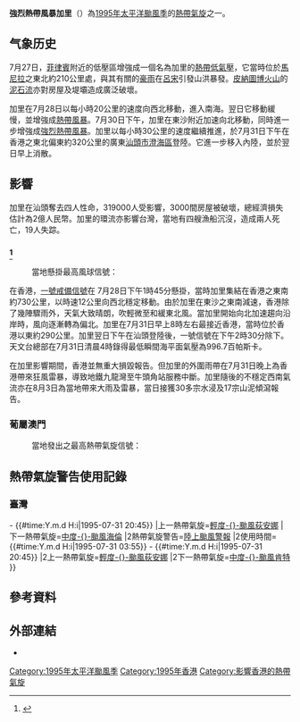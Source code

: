 {{NoteTA
|G1=Weather
|1=zh:強烈熱帶風暴加里; zh-tw:輕度颱風蓋瑞; zh-hk:強烈熱帶風暴加里; zh-hans:强热带风暴加里;
|2=zh:加里; zh-tw:蓋瑞; zh-hk:加里; zh-hans:加里;
}}
{{熱帶氣旋基礎資訊
|颱風名稱 = 強烈熱帶風暴加里
|外文名稱 = Sereve Tropical Storm Gary
|外文語言 = 英文
|十分鐘平均風速JMA = 55|JMA = knot
|十分鐘平均風速CWB = 28|CWB = m/s
|十分鐘平均風速KMA = |KMA = m/s
|十分鐘平均風速HKO = 
|十分鐘平均風速SMG = 
|十分鐘平均風速PAGASA = 
|十分鐘平均風速NCHMF = 
|十分鐘平均風速TMD = |TMD = knot
|二分鐘平均風速 = |NMC = m/s
|一分鐘平均風速 = 65|SSHS = knot<!--JTWC-->
|代表圖像 = Gary Jul 31 1995 0600Z.png
|代表圖像名稱 = 
|形成日期 = 1995年7月27日
|轉化日期 = 
|消散日期 = 1995年8月2日
|最低氣壓 = 980<!--JTWC-->
|瞬間最大陣風 = <!--JTWC-->
|財產損失 = 
|死傷人數 = 
|影響地區 = {{TWN}}<br>{{CHNML}}<br>{{HKG-1959}}
|備註 = 
|颱風路徑圖 = Gary 1995 track.png
|風季年份 = 1995
|風季位置 = 太平洋
}}
'''強烈熱帶風暴加里'''（{{lang-en|'''Sereve Tropical Storm Gary'''}}）為[[1995年太平洋颱風季|1995年太平洋颱風季]]的[[熱帶氣旋|熱帶氣旋]]之一。

==气象历史==
7月27日，[[菲律賓|菲律賓]]附近的低壓區增強成一個名為加里的[[熱帶低氣壓|熱帶低氣壓]]，它當時位於[[馬尼拉|馬尼拉]]之東北約210公里處，與其有關的[[豪雨|豪雨]]在[[呂宋|呂宋]]引發山洪暴發。[[皮納圖博火山|皮納圖博火山]]的[[泥石流|泥石流]]亦對房屋及堤壩造成廣泛破壞。

加里在7月28日以每小時20公里的速度向西北移動，進入南海。翌日它移動緩慢，並增強成[[熱帶風暴|熱帶風暴]]。7月30日下午，加里在東沙附近加速向北移動，同時進一步增強成[[強烈熱帶風暴|強烈熱帶風暴]]。加里以每小時30公里的速度繼續推進，於7月31日下午在香港之東北偏東約320公里的廣東[[汕頭市|汕頭市]][[澄海區|澄海區]]登陸。它進一步移入內陸，並於翌日早上消散。
==影響==
加里在汕頭奪去四人性命，319000人受影響，3000間房屋被破壞，總經濟損失估計為2億人民幣。加里的環流亦影響台灣，當地有四艘漁船沉沒，造成兩人死亡，19人失踪。

==={{HKG-1959}}<ref name="hk">{{Cite web |url=https://www.hko.gov.hk/tc/publica/tc/files/tc1995.pdf |title=香港天文台：熱帶氣旋年刊1995 |accessdate=2019-12-18 |archive-date=2019-12-18 |archive-url=https://web.archive.org/web/20191218142104/https://www.hko.gov.hk/tc/publica/tc/files/tc1995.pdf |dead-url=no }}</ref>===
:當地懸掛最高風球信號：{{HKTY|1}}
{{HKTY Wind|hour|長洲=30|赤鱲角=|西貢=23|啟德=30|青衣=23|流浮山=38|打鼓嶺=16|沙田=13|Remark=此圖假設天文台已引入8個指定自動氣象站作指標。}}
在香港，[[一號戒備信號|一號戒備信號]]在 7月28日下午1時45分懸掛，當時加里集結在香港之東南約730公里，以時速12公里向西北穩定移動。由於加里在東沙之東南減速，香港除了幾陣驟雨外，天氣大致晴朗，吹輕微至和緩東北風。當加里開始向北加速趨向沿岸時，風向逐漸轉為偏北。加里在7月31日早上8時左右最接近香港，當時位於香港以東約290公里。加里翌日下午在汕頭登陸後，一號信號在下午2時30分除下。天文台總部在7月31日清晨4時錄得最低瞬間海平面氣壓為996.7百帕斯卡。

在加里影響期間，香港並無重大損毀報告。但加里的外圍雨帶在7月31日晚上為香港帶來狂風雷暴，導致地鐵九龍灣至牛頭角站服務中斷。加里隨後的不穩定西南氣流亦在8月3日為當地帶來大雨及雷暴，當日接獲30多宗水浸及17宗山泥傾瀉報告。

===葡屬澳門===
:當地發出之最高熱帶氣旋信號：{{MOTY|1}}

==熱帶氣旋警告使用記錄==
===臺灣===
{{熱帶氣旋警告使用記錄
|警告系統=颱風警報
|氣象台={{flagicon|Taiwan}}[[中央氣象局|中央氣象局]]
|熱帶氣旋警告=[[海上颱風警報|海上颱風警報]]
|使用時間={{#time:Y.m.d H:i|1995-07-31 03:55}} - {{#time:Y.m.d H:i|1995-07-31 20:45}}
|上一熱帶氣旋=[[熱帶風暴荻安娜_(1995年)|輕度-{}-颱風荻安娜]]
|下一熱帶氣旋=[[颱風海倫_(1995年)|中度-{}-颱風海倫]]
|2熱帶氣旋警告=[[陸上颱風警報|陸上颱風警報]]
|2使用時間={{#time:Y.m.d H:i|1995-07-31 03:55}} - {{#time:Y.m.d H:i|1995-07-31 20:45}}
|2上一熱帶氣旋=[[熱帶風暴荻安娜_(1995年)|輕度-{}-颱風荻安娜]]
|2下一熱帶氣旋=[[颱風肯特_(1995年)|中度-{}-颱風肯特]]
}}

==參考資料==
{{Reflist}}

==外部連結==
*{{Digital Typhoon|199504|GARY}}
[[Category:1995年太平洋颱風季|Category:1995年太平洋颱風季]]
[[Category:1995年香港|Category:1995年香港]]
[[Category:影響香港的熱帶氣旋|Category:影響香港的熱帶氣旋]]